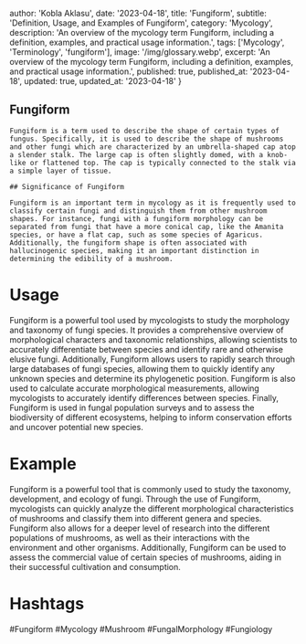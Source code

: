 
  author: 'Kobla Aklasu',
  date: '2023-04-18',
  title: 'Fungiform',
  subtitle: 'Definition, Usage, and Examples of Fungiform',
  category: 'Mycology',
  description: 'An overview of the mycology term Fungiform, including a definition, examples, and practical usage information.',
  tags: ['Mycology', 'Terminology', 'fungiform'],
  image: '/img/glossary.webp',
  excerpt: 'An overview of the mycology term Fungiform, including a definition, examples, and practical usage information.',
  published: true,
  published_at: '2023-04-18',
  updated: true,
  updated_at: '2023-04-18'
}




## Fungiform
    
    Fungiform is a term used to describe the shape of certain types of fungus. Specifically, it is used to describe the shape of mushrooms and other fungi which are characterized by an umbrella-shaped cap atop a slender stalk. The large cap is often slightly domed, with a knob-like or flattened top. The cap is typically connected to the stalk via a simple layer of tissue.
    
    ## Significance of Fungiform
    
    Fungiform is an important term in mycology as it is frequently used to classify certain fungi and distinguish them from other mushroom shapes. For instance, fungi with a fungiform morphology can be separated from fungi that have a more conical cap, like the Amanita species, or have a flat cap, such as some species of Agaricus. Additionally, the fungiform shape is often associated with hallucinogenic species, making it an important distinction in determining the edibility of a mushroom.

# Usage

Fungiform is a powerful tool used by mycologists to study the morphology and taxonomy of fungi species. It provides a comprehensive overview of morphological characters and taxonomic relationships, allowing scientists to accurately differentiate between species and identify rare and otherwise elusive fungi. Additionally, Fungiform allows users to rapidly search through large databases of fungi species, allowing them to quickly identify any unknown species and determine its phylogenetic position. Fungiform is also used to calculate accurate morphological measurements, allowing mycologists to accurately identify differences between species. Finally, Fungiform is used in fungal population surveys and to assess the biodiversity of different ecosystems, helping to inform conservation efforts and uncover potential new species.

# Example

Fungiform is a powerful tool that is commonly used to study the taxonomy, development, and ecology of fungi. Through the use of Fungiform, mycologists can quickly analyze the different morphological characteristics of mushrooms and classify them into different genera and species. Fungiform also allows for a deeper level of research into the different populations of mushrooms, as well as their interactions with the environment and other organisms. Additionally, Fungiform can be used to assess the commercial value of certain species of mushrooms, aiding in their successful cultivation and consumption.

# Hashtags

#Fungiform #Mycology #Mushroom #FungalMorphology #Fungiology

